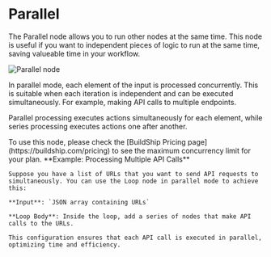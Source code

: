 # Parallel


The Parallel node allows you to run other nodes at the same time. This node is useful if you want to independent pieces
of logic to run at the same time, saving valueable time in your workflow.

<Image src={parallel} alt='Parallel node' width={1200} />

In parallel mode, each element of the input is processed concurrently. This is suitable when each iteration is
independent and can be executed simultaneously. For example, making API calls to multiple endpoints.

Parallel processing executes actions simultaneously for each element, while series processing executes actions one after
another.

<Callout emoji='✅'>
  To use this node, please check the [BuildShip Pricing page](https://buildship.com/pricing) to see the maximum
  concurrency limit for your plan.
</Callout>

<Callout emoji="💡">
**Example: Processing Multiple API Calls**

    Suppose you have a list of URLs that you want to send API requests to simultaneously. You can use the Loop node in parallel mode to achieve this:

    **Input**: `JSON array containing URLs`

    **Loop Body**: Inside the loop, add a series of nodes that make API calls to the URLs.

    This configuration ensures that each API call is executed in parallel, optimizing time and efficiency.

</Callout>
